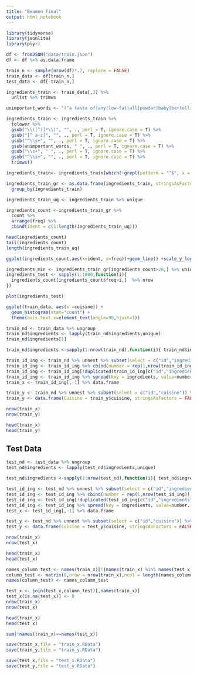 ```yaml
---
title: "Examen Final"
output: html_notebook
---
```


```r
library(tidyverse)
library(jsonlite)
library(plyr)
```

```r
df <- fromJSON("data/train.json") 
df <- df %>% as.data.frame
```

```r
train_n <- sample(nrow(df)*.7, replace = FALSE)
train_data <- df[train_n,]
test_data <- df[-train_n,]
```

```r
ingredients_train <- train_data[,3] %>% 
  unlist %>% trimws
```

```r
unimportant_words <- "(^a taste of|any|low-fat|all|powder|baby|bertolli|boiled|boiling|bone in|whole|boneless|bottled|sauvignon|california|campbells condensed|canned|chopped|flavored carbonated beverage|cold|condensed|cooked|cooking|cereal|lowfat|frosting|spread|soften|with chives.*|ic peach| of .*|creamed|creamy| mexican.?|crushed|crystal farms|shredded|crystallized|crystal hot|cubed|curly|curlyleaf|jelly|dessert mix|sauce mix|mix|dark|dellallo|deepfried|deep fried|diced|diet|tortilla chips||domino|dried|minced|dry|earth balance|elmlea|^english|evaporated|everglades|extra fine|extra firm|extra large|extra\\s?lean|extra light|extra sharp|extra\\s?virgin|extra wide|^fat|fat\\s?free|fat skimmed|fatfree?|fattrimmed|fine|firm|firmly packed|flat |^flavored|terrine|food|free\\s?range|^french|^fresh| root|^fresno|^fried|^frozen|^fuji|full\\s?fat|gluten\\s?free|s milk |^gold|golden|gourmet|graham|granulated|grassfed|grated|grating|gravenstein|great|greater|style|green|grilled|grill|ground|half|heavy|heinz|hellmanns?|of the woods|herbed |herdez|hidden valley|homemade|^hot |hot smoked|hot spanish|^hungarian|hurst|i cantbelieve? its? not butter|imitation|imperial sugar light brown|instant |^irish|^italian|italianstyle|^japanese |jimmy dean|johnsonville|jose cuervo|jumbo|kikkoman|knorr|knudsen|kraft|mexican style|kraft zesty|slim cut|sun dried|shredded|la victoria|land o lakes|^large|^lean|leftover|leg of|zest|less sodium|lesser|leaves|^light|cook and drain|lipton|liquid |^lite|^long |loosely packed fresh|low fat|lowfat|^low sodium|lower sodium|lowfat|baked|\\sdeli|firm silken|styl|lowsodium|and cheese dinner|madagascar bourbon|extract|mccormick|^medium|uncook|uncooked|merguez|^mexican|minced|mini|mini|mixed|mixture|mizkan|^mms|mrs dash|natural|^nido|non dairy|non fat|non stick|nondairy|nonfat|frozen|nonhydrogenated|nosaltadded|old el paso|old|old\\s?fashioned|cooking spray|flavored|^organic|oscar mayer|other|oven\\s?ready|flavor|flavour|paella|reggiano|peeled|^petite|pillsbury|powdered|prepared|preserv|preserved|progresso|\\sdi\\sparma|pt|pte|puff|puffed|pure|quickcooking|quick|cooking|raw|red|reduced\\sfat|reduced\\ssodium|reduced\\ssugar|reducedfat|reducedsodium|reducedsugar|refrigerated|regular|rich|roasted|roast|roasting|robert mondavi|salt free seasoning|salt free chili powder|salt free cajun creole seasoning|salt free southwest chipotle seasoning|salt free herb seasoning|salt free chili powder|salted|saltines?|saltpeper|san marazano|sargento|links|casings|savoy|seafood|seasoned|seasoning|seedless|self ?ra?ising|shredded|single|simple|skinless|sliced|small|smoked|sodium free|sodium reduced|soft|softened|solid|southern comfort.*|southwest|sparkling|spicy|splenda.*|split|spring water|^strip|superfine|sweetened|taco bell.*|into serving pieces|to\\s+lb|toasted|uncle bens|^uncook|^uncooked|unflavou?red|unsweetened|white|wholesome sweeteners|wholemilk|wide|^wild|^winter|wish\\s?bone|yellow|young|zesty|italian|all ?purpose|puree|juice|aged|tuna in water|liqueur|liquor|^asian|and .*|yoplait)(\\s|$)"

ingredients_train <- ingredients_train %>%
  tolower %>%
  gsub("\\([^)]*\\)", "", ., perl = T, ignore.case = T) %>%
  gsub("[^ a-z]", "", ., perl = T, ignore.case = T) %>%
  gsub("^\\s+", "", ., perl = T, ignore.case = T) %>%
  gsub(unimportant_words, " ", ., perl = T, ignore.case = T) %>%
  gsub("\\s+", " ", ., perl = T, ignore.case = T) %>%
  gsub("^\\s+", "", ., perl = T, ignore.case = T) %>%
  trimws()

ingredients_train<- ingredients_train[which(!grepl(pattern = "^$", x = ingredients_train))] 

```


```r
ingredients_train_gr <- as.data.frame(ingredients_train, stringsAsFactors = FALSE) %>%
  group_by(ingredients_train)

ingredients_train_uq <- ingredients_train %>% unique

ingredients_count <-ingredients_train_gr %>% 
  count %>%
  arrange(freq) %>%
  cbind(ident = c(1:length(ingredients_train_uq)))

head(ingredients_count)
tail(ingredients_count)
length(ingredients_train_uq)

```

```r
ggplot(ingredients_count,aes(x=ident, y=freq))+geom_line() +scale_y_log10()
```

```r
ingredients_min <- ingredients_train_gr[ingredients_count>20,] %>% unique %>% ungroup
ingredients_test <- sapply(1:1000,function(i){
  ingredients_count[ingredients_count$freq>i,]  %>% nrow
})

plot(ingredients_test)
```

```r
ggplot(train_data, aes(x =cuisine)) +
  geom_histogram(stat="count") +
  theme(axis.text.x=element_text(angle=90,hjust=1))
```

```r
train_nd <- train_data %>% ungroup
train_nd$ingredients <- lapply(train_nd$ingredients,unique)
train_nd$ingredients[1]
```

```r
train_nd$ingredients <-sapply(1:nrow(train_nd),function(i){ train_nd$ingredients[[i]][train_nd$ingredients[[i]] %in% (ingredients_min$ingredients_train)] })
```

```r
train_id_ing <- train_nd %>% unnest %>% subset(select = c("id","ingredients"))
train_id_ing <- train_id_ing %>% cbind(number = rep(1,nrow(train_id_ing))) %>% group_by(id)
train_id_ing <- train_id_ing[!duplicated(train_id_ing[c("id","ingredients")]),]
train_id_ing <- train_id_ing %>% spread(key = ingredients, value=number, fill = 0)
train_x <- train_id_ing[,-1] %>% data.frame

train_y <- train_nd %>% unnest %>% subset(select = c("id","cuisine")) %>% unique
train_y <- data.frame(Cuisine = train_y$cuisine, stringsAsFactors = FALSE)

nrow(train_x)
nrow(train_y)

head(train_x)
head(train_y)
```
## Test Data
```r
test_nd <- test_data %>% ungroup
test_nd$ingredients <- lapply(test_nd$ingredients,unique)

```

```r
test_nd$ingredients <-sapply(1:nrow(test_nd),function(i){ test_nd$ingredients[[i]][test_nd$ingredients[[i]] %in% (ingredients_min$ingredients_train)] })

test_id_ing <- test_nd %>% unnest %>% subset(select = c("id","ingredients"))
test_id_ing <- test_id_ing %>% cbind(number = rep(1,nrow(test_id_ing))) %>% group_by(id)
test_id_ing <- test_id_ing[!duplicated(test_id_ing[c("id","ingredients")]),]
test_id_ing <- test_id_ing %>% spread(key = ingredients, value=number, fill = 0)
test_x <- test_id_ing[,-1] %>% data.frame

test_y <- test_nd %>% unnest %>% subset(select = c("id","cuisine")) %>% unique
test_y <- data.frame(Cuisine = test_y$cuisine, stringsAsFactors = FALSE)

nrow(train_x)
nrow(test_x)

head(train_x)
head(test_x)

```

```r
names_column_test <- names(train_x)[!(names(train_x) %in% names(test_x))]
column_test <- matrix(0,nrow = nrow(train_x),ncol = length(names_column_test)) %>% data.frame
names(column_test) <- names_column_test

test_x <- join(test_x,column_test)[,names(train_x)]
test_x[is.na(test_x)] <- 0
nrow(train_x)
nrow(test_x)

head(train_x)
head(test_x)
```
```r
sum(!names(train_x)==names(test_x))
```



```r
save(train_x,file = "train_x.RData")
save(train_y,file = "train_y.RData")

save(test_x,file = "test_x.RData")
save(test_y,file = "test_y.RData")


```

